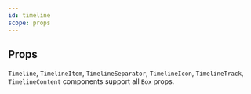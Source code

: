```yaml
---
id: timeline
scope: props
---
```


## Props

`Timeline`, `TimelineItem`, `TimelineSeparator`, `TimelineIcon`, `TimelineTrack`, `TimelineContent` components support all `Box` props.
